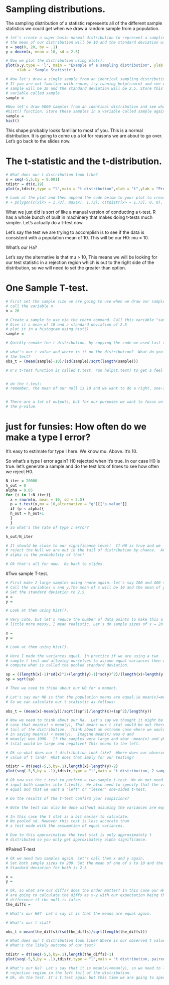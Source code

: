 # Sampling distributions. 
The sampling distribution of a statistic represents all of the different sample statistics we could get when we draw a random sample from a population. 
```r
# let's create a super basic normal distribution to represent a sampling distribution.
# the mean of our distribution will be 10 and the standard deviation will be 2.5. 
x = seq(0, 20, by = .1)
y = dnorm(x, mean = 10, sd = 2.5)

# Now we plot the distribution using plot(). 
plot(x,y,type = 'l', main = "Example of a sampling distribution", ylab = 'Probability',
     xlab = 'Sample Statistic')

# Now let's draw a single sample from an identical sampling distribution using the rnorm function.
# If you are not familiar with rnorm, try running help(rnorm) and see what comes up. The mean of our 
# sample will be 10 and the standard deviation will be 2.5. Store this sample in a
# variable called sample
sample = 

#Now let's draw 5000 samples from an identical distribution and see what they look like using the 
#hist() function. Store these samples in a variable called sample again. Try help(hist) if stuck.
sample = 
hist()
```
This shape probably looks familiar to most of you. This is a normal distribution. It is going to come up a lot for reasons we are about to go over. Let's go back to the slides now. 

# The t-statistic and the t-distribution. 
```r
# What does our t distribution look like?
x = seq(-5,5,by = 0.001)
tdistr = dt(x,19)
plot(x,tdistr,type = "l",main = "t distribution",xlab = "t",ylab = "Probability Density")

# Look at the plot and then append the code below to your plot to create a rejection region. 
# + polygon(c(x[x> = 1.73], max(x), 1.73), c(tdistr[x> = 1.73], 0, 0), col = "red") #
```
What we just did is sort of like a manual version of conducting a t-test. R has a whole bunch of built in machinery that makes doing t-tests much simpler. Let's actually do a t-test now. 

Let's say the test we are trying to accomplish is to see if the data is
consistent with a population mean of 10.  This will be our H0: mu = 10.

What's our Ha?  
  
Let's say the alternative is that mu > 10, This means we will be looking
for our test statistic in a rejection region which is out to the right
side of the distribution, so we will need to set the greater than option.

# One Sample T-test. 

```r
# First set the sample size we are going to use when we draw our sample. Let's do a sample size of 20 and
# call the variable n
n = 20

# Create a sample to use via the rnorm command. Call this variable "sample".
# Give it a mean of 10 and a standard deviation of 2.5
# plot it in a histogram using hist()
sample = 

# Quickly remake the t distribution, by copying the code we used last time. 

# what's our t value and where is it on the distribution?  What do you predict for the result of
# the test?
obs_t = (mean(sample)-10)/(sd(sample)/sqrt(length(sample)))

# R's t-test function is called t.test. run help(t.test) to get a feel for the function 


# do the t.test:
# remember, the mean of our null is 10 and we want to do a right, one-sided test (greater than)


# There are a lot of outputs, but for our purposes we want to focus on 
# the p-value. 
```
# just for funsies:  How often do we make a type I error?  
It's easy to estimate for type I here.  We know mu.  Above. It's 10.

So what's a type I error again?  H0 rejected when it's true.
In our case H0 is true.
let's generate a sample and do the test lots of times to see how often
we reject H0.
```r
N_iter = 20000
h_out = 0
alpha = 0.05
for (i in 1:N_iter){
  x = rnorm(n, mean = 10, sd = 2.5)
  p = t.test(x,mu = 10,alternative = "g")[["p.value"]]
  if (p < alpha){
  h_out = h_out+1
  }
  }
# So what's the rate of type I error?

h_out/N_iter

# It should be close to our significance level!  If H0 is true and we
# reject the Null we are out in the tail of distribution by chance.  And
# alpha is the probability of that!

# Ok that's all for now.  Go back to slides.
```

#Two sample T-test.
```r
# First make 2 large samples using rnorm again. let's say 200 and 400 samples each. 
# Call the variables x and y.The mean of x will be 10 and the mean of y will be 11. 
# Set the standard deviation to 2.5 
x =
y =

# Look at them using hist().

# Very cute, but let's reduce the number of data points to make this a
# little more messy, I mean realistic. Let's do sample sizes of x = 20 and y = 40 (same sd).

x =
y =

# Look at them using hist().

```

```r
# Here I made the variances equal. In practice if we are using a two
# sample t test and allowing ourselves to assume equal variances then we
# compute what is called the pooled standard deviation.  

sp = ((length(x)-1)*sd(x)^2+(length(y)-1)*sd(y)^2)/(length(x)+length(y)-2)
sp = sqrt(sp)

# Then we need to think about our H0 for a moment.

# Let's say our H0 is that the population means are equal.ie mean(x)=mean(y).
# So we can calculate our t statistic as follows:
  
obs_t = (mean(x)-mean(y))/sqrt((sp^2)/length(x)+(sp^2)/length(y))

# Now we need to think about our Ha.  Let's say we thought it might be the
# case that mean(x) < mean(y), That means our t stat would be out there in the left
# tail of the distribution.  Think about an extreme case where we would feel confident
# in saying mean(x) < mean(y).  Imagine mean(x) was 0 and
# mean(y) was 1000.  If the samples were large and xbar ~mean(x) and ybar ~mean(y) then
# tstat would be large and negative! This means to the left.

# Ok so what does our t distribution look like?  Where does our observed
# value of t land?  What does that imply for our testing?

tdistr = dt(seq(-5,5,by=.1),length(x)+length(y)-2)
plot(seq(-5,5,by = .1),tdistr,type = "l",main = "t distribution, 2 samp test example",xlab = "",ylab = "")

# Ok now use the t.test to perform a two-sample t-test. We do not need to set mu, instead we need to 
# input both samples into t.test(). We also need to specify that the variances of our samples are 
# equal and that we want a "left" or "lesser" one-sided t-test. 

# Do the results of the t-test confirm your suspicions?

# Note the test can also be done without assuming the variances are equal

# In this case the t stat is a bit easier to calculate.  
# No pooled sd. However this test is less accurate than 
# a test made with the assumption of equal variances.

# Due to this approximation the test stat is only approximately t
# distributed so you only get approximately alpha significance.
```

#Paired T-test
```r
# Ok we need two samples again. Let's call them x and y again. 
# Set both sample sizes to 200. Set the mean of one of x to 10 and the mean of y to 11. 
# Standard deviation for both is 2.5

x =
y =

# Ok, so what are our diffs? does the order matter? In this case our HA is that mean(x)<mean(y), so we 
# are going to calculate the diffs as x-y with our expectation being that there will be a negative 
# difference if the null is false. 
the_diffs =

# What's our H0?  Let's say it is that the means are equal again.

# What's our t stat?

obs_t = mean(the_diffs)/(sd(the_diffs)/sqrt(length(the_diffs)))

# What does our t distribution look like? Where is our observed t value?
# What's the likely outcome of our test?

tdistr = dt(seq(-5,5,by=.1),length(the_diffs)-1)
plot(seq(-5,5,by = .1),tdistr,type = "l",main = "t distribution, paired test example",xlab = "",ylab = "")

# What's our Ha?  Let's say that it is mean(x)<mean(y), so we need to look at a
# rejection region in the left tail of the distribution.
# Ok, do the test. It's t.test again but this time we are going to specify that they are paired. 
```
